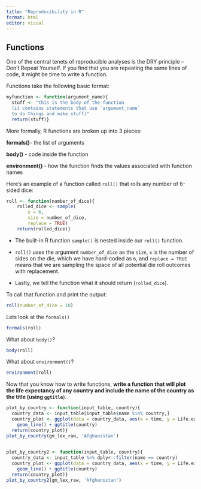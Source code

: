 ```yaml
---
title: "Reproducibility in R"
format: html
editor: visual
---
```


## Functions

One of the central tenets of reproducible analyses is the DRY principle -- Don't Repeat Yourself. If you find that you are repeating the same lines of code, it might be time to write a function.

Functions take the following basic format:

```r
myfunction <- function(argument_name){
  stuff <- "this is the body of the function
  (it contains statements that use `argument_name`
  to do things and make stuff)"
  return(stuff)}
```

More formally, R functions are broken up into 3 pieces:

**formals()**- the list of arguments

**body()** - code inside the function

**environment()** - how the function finds the values associated with function names

Here's an example of a function called `roll()` that rolls any number of 6-sided dice:

```r
roll <- function(number_of_dice){
    rolled_dice <- sample(
        x = 6, 
        size = number_of_dice, 
        replace = TRUE)
    return(rolled_dice)}
```

-   The built-in R function `sample()` is nested inside our `roll()` function.

-   `roll()` uses the argument `number_of_dice` as the `size`, `x` is the number of sides on the die, which we have hard-coded as `6`, and `replace = TRUE` means that we are sampling the space of all potential die roll outcomes with replacement.

-   Lastly, we tell the function what it should return (`rolled_dice`).

To call that function and print the output:

```r
roll(number_of_dice = 10)
```

Lets look at the `formals()`

```r
formals(roll)
```

What about `body()`?

```r
body(roll)
```

What about `environment()`?

```r
environment(roll)
```

::: callout-note
Now that you know how to write functions, **write a function that will plot the life expectancy of any country and include the name of the country as the title (using `ggtitle`**).
:::

```r
plot_by_country <- function(input_table, country){
  country_data <- input_table[input_table$name %in% country,]
  country_plot <- ggplot(data = country_data, aes(x = time, y = Life.expectancy)) + 
    geom_line() + ggtitle(country)
  return(country_plot)}
plot_by_country(gm_lex_raw, 'Afghanistan')

  
plot_by_country2 <- function(input_table, country){
  country_data <- input_table %>% dplyr::filter(name == country) 
  country_plot <- ggplot(data = country_data, aes(x = time, y = Life.expectancy)) + 
    geom_line() + ggtitle(country)
  return(country_plot)}
plot_by_country2(gm_lex_raw, 'Afghanistan')
```

